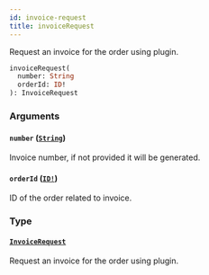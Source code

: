 ```yaml
---
id: invoice-request
title: invoiceRequest
---
```


Request an invoice for the order using plugin.

```graphql
invoiceRequest(
  number: String
  orderId: ID!
): InvoiceRequest

```

### Arguments

#### `number` ([`String`](../../../developer/api-reference/scalars/string))

Invoice number, if not provided it will be generated.

#### `orderId` ([`ID!`](../../../developer/api-reference/scalars/id))

ID of the order related to invoice.

### Type

#### [`InvoiceRequest`](../../../developer/api-reference/objects/invoice-request)

Request an invoice for the order using plugin.
